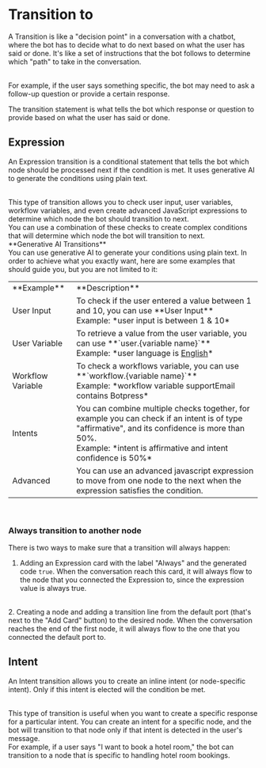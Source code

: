 

# Transition to


A Transition is like a "decision point" in a conversation with a chatbot, where the bot has to decide what to do next based on what the user has said or done. It's like a set of instructions that the bot follows to determine which "path" to take in the conversation.

<br />
For example, if the user says something specific, the bot may need to ask a follow-up question or provide a certain response.

The transition statement is what tells the bot which response or question to provide based on what the user has said or done.

## Expression

An Expression transition is a conditional statement that tells the bot which node should be processed next if the condition is met. It uses generative AI to generate the conditions using plain text.

<br />
This type of transition allows you to check user input, user variables, workflow variables, and even create advanced JavaScript
expressions to determine which node the bot should transition to next.
<br />
You can use a combination of these checks to create complex conditions that will determine which node the bot will transition
to next.
<br />

<Callout >
  **Generative AI Transitions** <br/>
  You can use generative AI to generate your conditions using plain text. In order to achieve what you exactly want,
  here are some examples that should guide you, but you are not limited to it:
</Callout>
<br />

<Table>
  <Tr>
    <Td>**Example**</Td>
    <Td>**Description**</Td>
  </Tr>
  <Tr>
    <Td>User Input</Td>
    <Td>
      To check if the user entered a value between 1 and 10, you can use **User Input** <br/>Example: *user input is between 1 & 10*
    </Td>
  </Tr>
  <Tr>
    <Td>User Variable</Td>
    <Td>
To retrieve a value from the user variable, you can use **`user.{variable name}`** <br/>
Example: *user language is <u>English</u>*
    </Td>
  </Tr>
  <Tr>
    <Td>Workflow Variable</Td>
    <Td>To check a workflows variable, you can use **`workflow.{variable name}`**<br/>
    Example: *workflow variable supportEmail contains Botpress*</Td>
  </Tr>
  <Tr>
    <Td>Intents</Td>
    <Td>You can combine multiple checks together, for example you can check if an intent is of type "affirmative", and its confidence is more than 50%. <br/>
      Example: *intent is affirmative and intent confidence is 50%* </Td>
  </Tr>
  <Tr>
    <Td>Advanced</Td>
    <Td>
      You can use an advanced javascript expression to move from one node to the next when the expression satisfies the condition.
    </Td>
</Tr>

</Table>
<br/>

### Always transition to another node

There is two ways to make sure that a transition will always happen:

1. Adding an Expression card with the label "Always" and the generated code `true`. When the conversation reach this card, it will always flow to the node that you connected the Expression to, since the expression value is always true.
<br />
2. Creating a node and adding a transition line from the default port (that's next to the "Add Card" button) to the desired node. When the conversation reaches the end of the first node, it will always flow to the one that you connected the default port to.


## Intent

An Intent transition allows you to create an inline intent (or node-specific intent). Only if this intent is elected will the condition be met.

<br />
This type of transition is useful when you want to create a specific response for a particular intent. You can create an
intent for a specific node, and the bot will transition to that node only if that intent is detected in the user's message.
<br />
For example, if a user says "I want to book a hotel room," the bot can transition to a node that is specific to handling
hotel room bookings.

